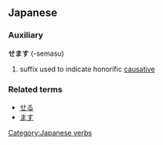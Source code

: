 ==Japanese==

===Auxiliary===
{{rfc-header|Auxiliary}}
'''せます''' (-semasu)

# suffix used to indicate honorific [[causative]]

===Related terms===
*[[せる]]
*[[ます]]

[[Category:Japanese verbs]]